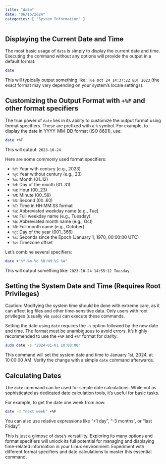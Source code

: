 ```yaml
---
title: "date"
date: "06/16/2024"
categories: [ "System Information" ]
---
```

## Displaying the Current Date and Time

The most basic usage of `date` is simply to display the current date and time.  Executing the command without any options will provide the output in a default format:

```bash
date
```

This will typically output something like: `Tue Oct 24 14:37:22 EDT 2023`  (the exact format may vary depending on your system's locale settings).

## Customizing the Output Format with `+%F` and other format specifiers

The true power of `date` lies in its ability to customize the output format using format specifiers.  These are prefixed with a `%` symbol. For example, to display the date in YYYY-MM-DD format (ISO 8601), use:

```bash
date +%F
```

This will output: `2023-10-24`

Here are some commonly used format specifiers:

* `%Y`: Year with century (e.g., 2023)
* `%y`: Year without century (e.g., 23)
* `%m`: Month (01..12)
* `%d`: Day of the month (01..31)
* `%H`: Hour (00..23)
* `%M`: Minute (00..59)
* `%S`: Second (00..60)
* `%T`: Time in HH:MM:SS format
* `%a`: Abbreviated weekday name (e.g., Tue)
* `%A`: Full weekday name (e.g., Tuesday)
* `%b`: Abbreviated month name (e.g., Oct)
* `%B`: Full month name (e.g., October)
* `%j`: Day of the year (001..366)
* `%s`: Seconds since the Epoch (January 1, 1970, 00:00:00 UTC)
* `%z`: Timezone offset


Let's combine several specifiers:

```bash
date +"%Y-%m-%d %H:%M:%S %A"
```

This will output something like: `2023-10-24 14:55:12 Tuesday`


## Setting the System Date and Time (Requires Root Privileges)

Caution: Modifying the system time should be done with extreme care, as it can affect log files and other time-sensitive data.  Only users with root privileges (usually via `sudo`) can execute these commands.

Setting the date using `date` requires the `-s` option followed by the new date and time. The format must be unambiguous to avoid errors.  It's highly recommended to use the `+%F` and `+%T` format for clarity:

```bash
sudo date -s "2024-01-01 10:00:00"
```

This command will set the system date and time to January 1st, 2024, at 10:00:00 AM.  Verify the change with a simple `date` command afterwards.


##  Calculating Dates

The `date` command can be used for simple date calculations. While not as sophisticated as dedicated date calculation tools, it's useful for basic tasks.


For example, to get the date one week from now:

```bash
date -d "next week" +%F
```

You can also use relative expressions like "+1 day", "-3 months", or "last Friday".


This is just a glimpse of `date`'s versatility. Exploring its many options and format specifiers will unlock its full potential for managing and displaying time-related information in your Linux environment.  Experiment with different format specifiers and date calculations to master this essential command.

